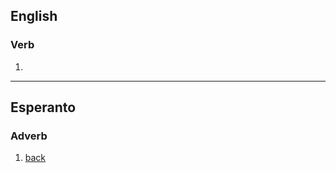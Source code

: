 ==English==

===Verb===
{{head|en|verb}}

# {{obsolete spelling of|return|lang=en}}

----

==Esperanto==

===Adverb===
{{eo-head}}

# [[back]]